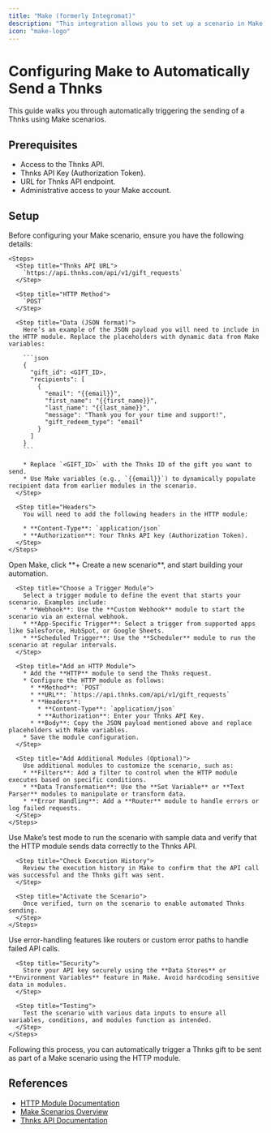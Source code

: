 ```yaml
---
title: "Make (formerly Integromat)"
description: "This integration allows you to set up a scenario in Make that automatically triggers sending a Thnks via an HTTP module. By leveraging the Thnks API, it enables personalized appreciation messages to be sent to recipients based on trigger events, using dynamic data from Make."
icon: "make-logo"
---
```


# Configuring Make to Automatically Send a Thnks  

This guide walks you through automatically triggering the sending of a Thnks using Make scenarios.

## Prerequisites  

* Access to the Thnks API.  
* Thnks API Key (Authorization Token).  
* URL for Thnks API endpoint.  
* Administrative access to your Make account.  

## Setup  

<Steps>  
  <Step title="Prepare HTTP Request Data">  
    Before configuring your Make scenario, ensure you have the following details:  

    <Steps>  
      <Step title="Thnks API URL">  
        `https://api.thnks.com/api/v1/gift_requests`  
      </Step>  

      <Step title="HTTP Method">  
        `POST`  
      </Step>  

      <Step title="Data (JSON format)">  
        Here’s an example of the JSON payload you will need to include in the HTTP module. Replace the placeholders with dynamic data from Make variables:  

        ```json  
        {  
          "gift_id": <GIFT_ID>,  
          "recipients": [  
            {  
              "email": "{{email}}",  
              "first_name": "{{first_name}}",  
              "last_name": "{{last_name}}",  
              "message": "Thank you for your time and support!",  
              "gift_redeem_type": "email"  
            }  
          ]  
        }  
        ```  

        * Replace `<GIFT_ID>` with the Thnks ID of the gift you want to send.  
        * Use Make variables (e.g., `{{email}}`) to dynamically populate recipient data from earlier modules in the scenario.  
      </Step>  

      <Step title="Headers">  
        You will need to add the following headers in the HTTP module:  

        * **Content-Type**: `application/json`  
        * **Authorization**: Your Thnks API key (Authorization Token).  
      </Step>  
    </Steps>  
  </Step>  

  <Step title="Create a Scenario in Make">  
    <Steps>  
      <Step title="Log into Make and Create a New Scenario">  
        Open Make, click **+ Create a new scenario**, and start building your automation.  
      </Step>  

      <Step title="Choose a Trigger Module">  
        Select a trigger module to define the event that starts your scenario. Examples include:  
        * **Webhook**: Use the **Custom Webhook** module to start the scenario via an external webhook.  
        * **App-Specific Trigger**: Select a trigger from supported apps like Salesforce, HubSpot, or Google Sheets.  
        * **Scheduled Trigger**: Use the **Scheduler** module to run the scenario at regular intervals.  
      </Step>  

      <Step title="Add an HTTP Module">  
        * Add the **HTTP** module to send the Thnks request.  
        * Configure the HTTP module as follows:  
          * **Method**: `POST`  
          * **URL**: `https://api.thnks.com/api/v1/gift_requests`  
          * **Headers**:  
            * **Content-Type**: `application/json`  
            * **Authorization**: Enter your Thnks API Key.  
          * **Body**: Copy the JSON payload mentioned above and replace placeholders with Make variables.  
        * Save the module configuration.  
      </Step>  

      <Step title="Add Additional Modules (Optional)">  
        Use additional modules to customize the scenario, such as:  
        * **Filters**: Add a filter to control when the HTTP module executes based on specific conditions.  
        * **Data Transformation**: Use the **Set Variable** or **Text Parser** modules to manipulate or transform data.  
        * **Error Handling**: Add a **Router** module to handle errors or log failed requests.  
      </Step>  
    </Steps>  
  </Step>  

  <Step title="Test and Activate the Scenario">  
    <Steps>  
      <Step title="Run the Scenario in Test Mode">  
        Use Make’s test mode to run the scenario with sample data and verify that the HTTP module sends data correctly to the Thnks API.  
      </Step>  

      <Step title="Check Execution History">  
        Review the execution history in Make to confirm that the API call was successful and the Thnks gift was sent.  
      </Step>  

      <Step title="Activate the Scenario">  
        Once verified, turn on the scenario to enable automated Thnks sending.  
      </Step>  
    </Steps>  
  </Step>  

  <Step title="Best Practices">  
    <Steps>  
      <Step title="Error Handling">  
        Use error-handling features like routers or custom error paths to handle failed API calls.  
      </Step>  

      <Step title="Security">  
        Store your API key securely using the **Data Stores** or **Environment Variables** feature in Make. Avoid hardcoding sensitive data in modules.  
      </Step>  

      <Step title="Testing">  
        Test the scenario with various data inputs to ensure all variables, conditions, and modules function as intended.  
      </Step>  
    </Steps>  
  </Step>  
</Steps>  

Following this process, you can automatically trigger a Thnks gift to be sent as part of a Make scenario using the HTTP module.  

## References  

* [HTTP Module Documentation](https://www.make.com/en/help/app/http)  
* [Make Scenarios Overview](https://www.make.com/en/help/automation/scenarios)  
* [Thnks API Documentation](https://thnks.com/developers/api-docs)  